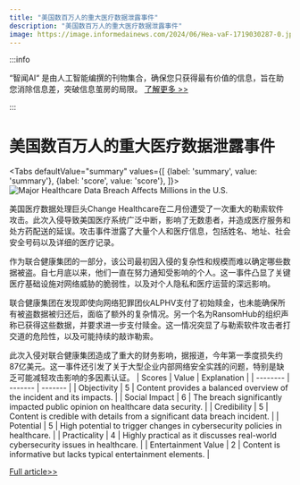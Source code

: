 ```yaml
---
title: "美国数百万人的重大医疗数据泄露事件"
description: "美国数百万人的重大医疗数据泄露事件"
image: https://image.informedainews.com/2024/06/Hea-vaF-1719030287-0.jpg
---
```



:::info

“智闻AI“ 是由人工智能编撰的刊物集合，确保您只获得最有价值的信息，旨在助您消除信息差，突破信息茧房的局限。  [了解更多 >>](/)

:::

# 美国数百万人的重大医疗数据泄露事件


<Tabs
	defaultValue="summary"
	values={[
	{label: 'summary', value: 'summary'},
	{label: 'score', value: 'score'},
]}>
<TabItem value="summary">
<img
  src="https://image.informedainews.com/2024/06/Hea-vaF-1719030287-0.jpg"
  alt="Major Healthcare Data Breach Affects Millions in the U.S."
/>



美国医疗数据处理巨头Change Healthcare在二月份遭受了一次重大的勒索软件攻击。此次入侵导致美国医疗系统广泛中断，影响了无数患者，并造成医疗服务和处方药配送的延误。攻击事件泄露了大量个人和医疗信息，包括姓名、地址、社会安全号码以及详细的医疗记录。

作为联合健康集团的一部分，该公司最初因入侵的复杂性和规模而难以确定哪些数据被盗。自七月底以来，他们一直在努力通知受影响的个人。这一事件凸显了关键医疗基础设施对网络威胁的脆弱性，以及对个人隐私和医疗运营的深远影响。

联合健康集团在发现即使向网络犯罪团伙ALPHV支付了初始赎金，也未能确保所有被盗数据被归还后，面临了额外的复杂情况。另一个名为RansomHub的组织声称已获得这些数据，并要求进一步支付赎金。这一情况突显了与勒索软件攻击者打交道的危险性，以及可能持续的敲诈勒索。

此次入侵对联合健康集团造成了重大的财务影响，据报道，今年第一季度损失约87亿美元。这一事件还引发了关于大型企业内部网络安全实践的问题，特别是缺乏可能减轻攻击影响的多因素认证。
</TabItem>
<TabItem value="score">
	| Scores     | Value   | Explanation |
	| -------- | ------- | ------- |
	| Objectivity  | 5    | Content provides a balanced overview of the incident and its impacts.    |
	| Social Impact | 6     | The breach significantly impacted public opinion on healthcare data security.    |
	| Credibility    | 5    | Content is credible with details from a significant data breach incident.    |
	| Potential    | 5    | High potential to trigger changes in cybersecurity policies in healthcare.    |
	| Practicality    | 4    | Highly practical as it discusses real-world cybersecurity issues in healthcare.    |
	| Entertainment Value    | 2    | Content is informative but lacks typical entertainment elements.    |
</TabItem>
</Tabs>

[Full article>>](https://www.cnbeta.com.tw/articles/tech/1435652.htm)
